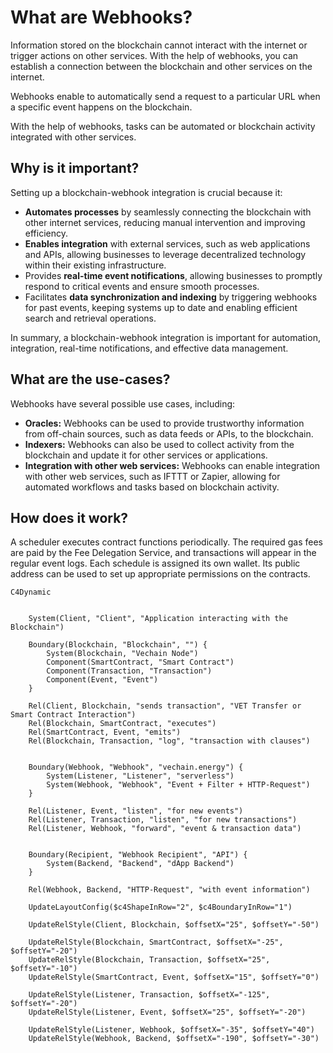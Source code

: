 # What are Webhooks?

Information stored on the blockchain cannot interact with the internet or trigger actions on other services. With the help of webhooks, you can establish a connection between the blockchain and other services on the internet.

Webhooks enable to automatically send a request to a particular URL when a specific event happens on the blockchain.

With the help of webhooks, tasks can be automated or blockchain activity integrated with other services.



## Why is it important?

Setting up a blockchain-webhook integration is crucial because it:

- **Automates processes** by seamlessly connecting the blockchain with other internet services, reducing manual intervention and improving efficiency.
- **Enables integration** with external services, such as web applications and APIs, allowing businesses to leverage decentralized technology within their existing infrastructure.
- Provides **real-time event notifications**, allowing businesses to promptly respond to critical events and ensure smooth processes.
- Facilitates **data synchronization and indexing** by triggering webhooks for past events, keeping systems up to date and enabling efficient search and retrieval operations.

In summary, a blockchain-webhook integration is important for automation, integration, real-time notifications, and effective data management.

## What are the use-cases?

Webhooks have several possible use cases, including:
- **Oracles:** Webhooks can be used to provide trustworthy information from off-chain sources, such as data feeds or APIs, to the blockchain.
- **Indexers:** Webhooks can also be used to collect activity from the blockchain and update it for other services or applications.
- **Integration with other web services:** Webhooks can enable integration with other web services, such as IFTTT or Zapier, allowing for automated workflows and tasks based on blockchain activity.


## How does it work?

A scheduler executes contract functions periodically. The required gas fees are paid by the Fee Delegation Service, and transactions will appear in the regular event logs. Each schedule is assigned its own wallet. Its public address can be used to set up appropriate permissions on the contracts.

```mermaid
C4Dynamic


    System(Client, "Client", "Application interacting with the Blockchain")
    
    Boundary(Blockchain, "Blockchain", "") {
        System(Blockchain, "Vechain Node")
        Component(SmartContract, "Smart Contract")
        Component(Transaction, "Transaction")
        Component(Event, "Event")
    }
    
    Rel(Client, Blockchain, "sends transaction", "VET Transfer or Smart Contract Interaction")
    Rel(Blockchain, SmartContract, "executes")
    Rel(SmartContract, Event, "emits")
    Rel(Blockchain, Transaction, "log", "transaction with clauses")
    
    
    Boundary(Webhook, "Webhook", "vechain.energy") {
        System(Listener, "Listener", "serverless")
        System(Webhook, "Webhook", "Event + Filter + HTTP-Request")
    }
    
    Rel(Listener, Event, "listen", "for new events")
    Rel(Listener, Transaction, "listen", "for new transactions")
    Rel(Listener, Webhook, "forward", "event & transaction data")
    
    
    Boundary(Recipient, "Webhook Recipient", "API") {
        System(Backend, "Backend", "dApp Backend")
    }
    
    Rel(Webhook, Backend, "HTTP-Request", "with event information")
    
    UpdateLayoutConfig($c4ShapeInRow="2", $c4BoundaryInRow="1")
    
    UpdateRelStyle(Client, Blockchain, $offsetX="25", $offsetY="-50")
    
    UpdateRelStyle(Blockchain, SmartContract, $offsetX="-25", $offsetY="-20")
    UpdateRelStyle(Blockchain, Transaction, $offsetX="25", $offsetY="-10")
    UpdateRelStyle(SmartContract, Event, $offsetX="15", $offsetY="0")
    
    UpdateRelStyle(Listener, Transaction, $offsetX="-125", $offsetY="-20")
    UpdateRelStyle(Listener, Event, $offsetX="25", $offsetY="-20")
    
    UpdateRelStyle(Listener, Webhook, $offsetX="-35", $offsetY="40")
    UpdateRelStyle(Webhook, Backend, $offsetX="-190", $offsetY="-30")
```
